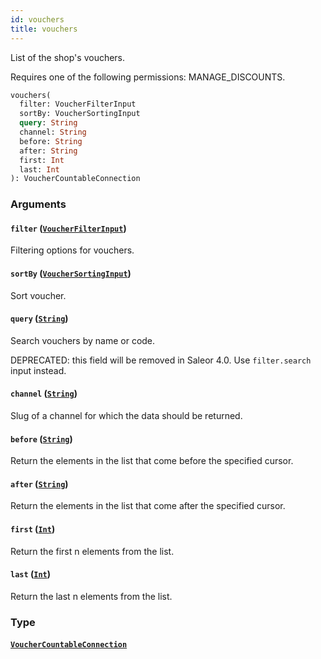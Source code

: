 ```yaml
---
id: vouchers
title: vouchers
---
```



List of the shop's vouchers.

Requires one of the following permissions: MANAGE_DISCOUNTS.

```graphql
vouchers(
  filter: VoucherFilterInput
  sortBy: VoucherSortingInput
  query: String
  channel: String
  before: String
  after: String
  first: Int
  last: Int
): VoucherCountableConnection
```


### Arguments

#### `filter` ([`VoucherFilterInput`](../../../developer/api-reference/inputs/voucher-filter-input))

Filtering options for vouchers.


#### `sortBy` ([`VoucherSortingInput`](../../../developer/api-reference/inputs/voucher-sorting-input))

Sort voucher.


#### `query` ([`String`](../../../developer/api-reference/scalars/string))

Search vouchers by name or code. 

DEPRECATED: this field will be removed in Saleor 4.0. Use `filter.search` input instead.


#### `channel` ([`String`](../../../developer/api-reference/scalars/string))

Slug of a channel for which the data should be returned.


#### `before` ([`String`](../../../developer/api-reference/scalars/string))

Return the elements in the list that come before the specified cursor.


#### `after` ([`String`](../../../developer/api-reference/scalars/string))

Return the elements in the list that come after the specified cursor.


#### `first` ([`Int`](../../../developer/api-reference/scalars/int))

Return the first n elements from the list.


#### `last` ([`Int`](../../../developer/api-reference/scalars/int))

Return the last n elements from the list.


### Type

#### [`VoucherCountableConnection`](../../../developer/api-reference/objects/voucher-countable-connection) 






